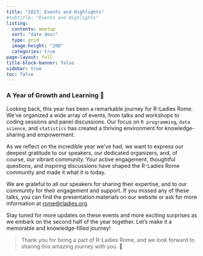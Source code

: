 ```yaml
---
title: "2023: Events and Highlights"
#subtitle: "Events and Highlights"
listing:
  contents: meetup
  sort: "date desc"
  type: grid
  image-height: "200"
  categories: true
page-layout: full
title-block-banner: false
sidebar: true
toc: false
---
```


### A Year of Growth and Learning 🌱

Looking back, this year has been a remarkable journey for R-Ladies Rome. We’ve organized a wide array of events, from talks and workshops to coding sessions and panel discussions. Our focus on `R programming`, `data science`, and `statistics` has created a thriving environment for knowledge-sharing and empowerment.

As we reflect on the incredible year we’ve had, we want to express our deepest gratitude to our speakers, our dedicated organizers, and, of course, our vibrant community. Your active engagement, thoughtful questions, and inspiring discussions have shaped the R-Ladies Rome community and made it what it is today.

We are grateful to all our speakers for sharing their expertise, and to our community for their engagement and support. If you missed any of these talks, you can find the presentation materials on our website or ask for more information at [rome@rladies.org](rome@rladies.org).

Stay tuned for more updates on these events and more exciting surprises as we embark on the second half of the year together. Let’s make it a memorable and knowledge-filled journey!

> Thank you for being a part of R-Ladies Rome, and we look forward to sharing this amazing journey with you. 🌟